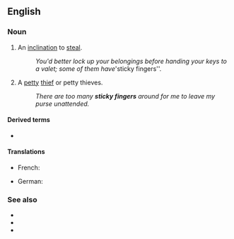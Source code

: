 ==English==

===Noun===
{{en-plural noun}}

# {{lb|en|idiomatic}} An [[inclination]] to [[steal]].
#: ''You'd better lock up your belongings before handing your keys to a valet; some of them have '''sticky fingers''.
# {{lb|en|idiomatic}} A [[petty]] [[thief]] or petty thieves.
#: ''There are too many '''sticky fingers''' around for me to leave my purse unattended.''

====Derived terms====
* {{l|en|sticky-fingered}}

====Translations====
{{trans-top|petty thief}}
* French: {{t+|fr|chapardeur|m}}
{{trans-mid}}
* German: {{t+|de|Langfinger|m}}
{{trans-bottom}}

===See also===
* {{l|en|five-finger discount}}
* {{l|en|long arms}}
* {{l|en|pilfery}}
